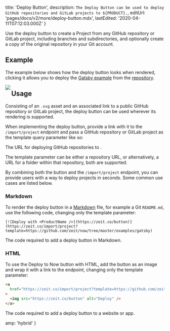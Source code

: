 
  title: 'Deploy Button',
  description: `The Deploy Button can be used to deploy GitHub repositories and GitLab projects to ${PRODUCT}.`,
  editUrl: 'pages/docs/v2/more/deploy-button.mdx',
  lastEdited: '2020-04-11T07:12:03.000Z'
}

Use the deploy button to create a <ProductNameSimple /> Project from any GitHub repository or GitLab project, including branches and subdirectories, and optionally create a copy of the original repository in your Git account.

## Example

The example below shows how the deploy button looks when rendered, clicking it allows you to deploy the [Gatsby example](https://github.com/zeit/now/tree/master/examples/gatsby) from the [<ProductName /> repository](https://github.com/zeit/now/tree/master/examples).

<Link href="https://zeit.co/import/project?template=https://github.com/zeit/now/tree/master/examples/gatsby">
  <Image src="https://zeit.co/button" width={104} height={36} align="left" />
</Link>

## Usage

Consisting of an `.svg` asset and an associated link to a public GitHub repository or GitLab project, the deploy button can be used wherever its rendering is supported.

When implementing the deploy button, provide a link with it to the `/import/project` endpoint and pass a GitHub repository or GitLab project as the template query parameter like so:

<Snippet dark text="https://zeit.co/import/project?template=https://github.com/zeit/now/tree/master/examples/gatsby" />
<Caption>The URL for deploying GitHub repositories to <ProductName />.</Caption>

The template parameter can be either a repository URL, or alternatively, a URL for a folder within that repository, both are supported.

By combining both the button and the `/import/project` endpoint, you can provide users with a way to deploy projects in seconds. Some common use cases are listed below.

### Markdown

To render the deploy button in a [Markdown](https://en.wikipedia.org/wiki/Markdown) file, for example a Git `README.md`, use the following code, changing only the template parameter:

```
[![Deploy with <ProductName />](https://zeit.co/button)](https://zeit.co/import/project?template=https://github.com/zeit/now/tree/master/examples/gatsby)
```

<Caption>The code required to add a deploy button in Markdown.</Caption>

### HTML

To use the Deploy to Now button with HTML, add the button as an image and wrap it with a link to the endpoint, changing only the template parameter:

```html
<a
  href="https://zeit.co/import/project?template=https://github.com/zeit/now/tree/master/examples/gatsby"
>
  <img src="https://zeit.co/button" alt="Deploy" />
</a>
```

<Caption>The code required to add a deploy button to a website or app.</Caption>


  amp: 'hybrid'
}
